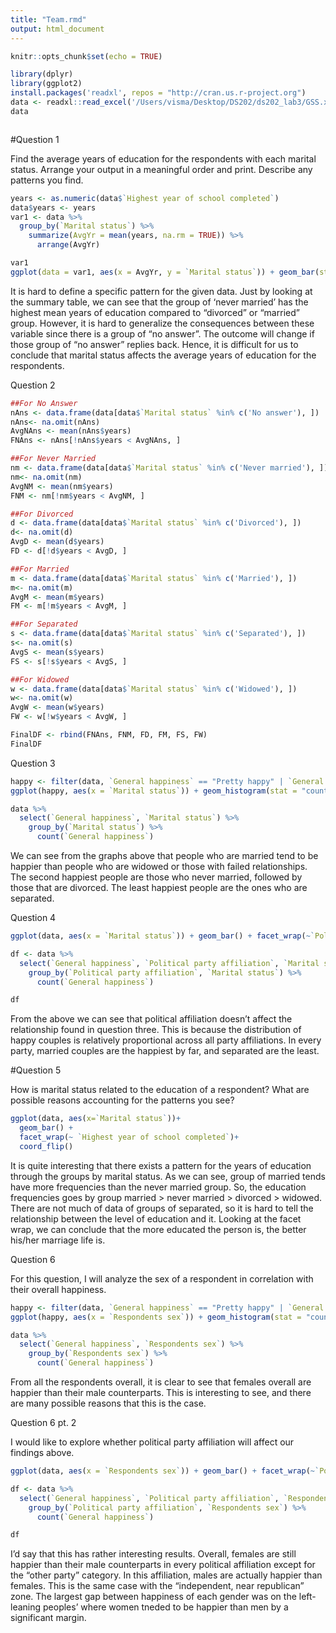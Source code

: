 ```yaml
---
title: "Team.rmd"
output: html_document
---
```


```r
knitr::opts_chunk$set(echo = TRUE)
```

```r
library(dplyr)
library(ggplot2)
install.packages('readxl', repos = "http://cran.us.r-project.org")
data <- readxl::read_excel('/Users/visma/Desktop/DS202/ds202_lab3/GSS.xls')
data
```

```r

```

#Question 1

Find the average years of education for the respondents with each marital status. Arrange your output in a meaningful order and print. Describe any patterns you find.


```r
years <- as.numeric(data$`Highest year of school completed`)
data$years <- years
var1 <- data %>%
  group_by(`Marital status`) %>%
    summarize(AvgYr = mean(years, na.rm = TRUE)) %>%
      arrange(AvgYr)

var1
ggplot(data = var1, aes(x = AvgYr, y = `Marital status`)) + geom_bar(stat="identity")

```
It is hard to define a specific pattern for the given data. Just by looking at the summary table, we can see that the group of 'never married' has the highest mean years of education compared to "divorced" or "married" group. However, it is hard to generalize the consequences between these variable since there is a group of "no answer". The outcome will change if those group of "no answer" replies back. Hence, it is difficult for us to conclude that marital status affects the average years of education for the respondents. 


Question 2

```r
##For No Answer
nAns <- data.frame(data[data$`Marital status` %in% c('No answer'), ])
nAns<- na.omit(nAns)
AvgNAns <- mean(nAns$years)
FNAns <- nAns[!nAns$years < AvgNAns, ]

##For Never Married
nm <- data.frame(data[data$`Marital status` %in% c('Never married'), ])
nm<- na.omit(nm)
AvgNM <- mean(nm$years)
FNM <- nm[!nm$years < AvgNM, ]

##For Divorced
d <- data.frame(data[data$`Marital status` %in% c('Divorced'), ])
d<- na.omit(d)
AvgD <- mean(d$years)
FD <- d[!d$years < AvgD, ]

##For Married
m <- data.frame(data[data$`Marital status` %in% c('Married'), ])
m<- na.omit(m)
AvgM <- mean(m$years)
FM <- m[!m$years < AvgM, ]

##For Separated
s <- data.frame(data[data$`Marital status` %in% c('Separated'), ])
s<- na.omit(s)
AvgS <- mean(s$years)
FS <- s[!s$years < AvgS, ]

##For Widowed
w <- data.frame(data[data$`Marital status` %in% c('Widowed'), ])
w<- na.omit(w)
AvgW <- mean(w$years)
FW <- w[!w$years < AvgW, ]

FinalDF <- rbind(FNAns, FNM, FD, FM, FS, FW)
FinalDF
```

Question 3
```r
happy <- filter(data, `General happiness` == "Pretty happy" | `General happiness` == "Very Happy")
ggplot(happy, aes(x = `Marital status`)) + geom_histogram(stat = "count")

data %>% 
  select(`General happiness`, `Marital status`) %>%
    group_by(`Marital status`) %>%
      count(`General happiness`)
```

We can see from the graphs above that people who are married tend to be happier than people who are widowed or those with failed relationships. The second happiest people are those who never married, followed by those that are divorced. The least happiest people are the ones who are separated.


Question 4

```r
ggplot(data, aes(x = `Marital status`)) + geom_bar() + facet_wrap(~`Political party affiliation`) + coord_flip()

df <- data %>%
  select(`General happiness`, `Political party affiliation`, `Marital status`) %>%
    group_by(`Political party affiliation`, `Marital status`) %>%
      count(`General happiness`)

df
```

From the above we can see that political affiliation doesn't affect the relationship found in question three. This is because the distribution of happy couples is relatively proportional across all party affiliations. In every party, married couples are the happiest by far, and separated are the least.


#Question 5 

How is marital status related to the education of a respondent? What are possible reasons accounting for the patterns you see?


```r
ggplot(data, aes(x=`Marital status`))+ 
  geom_bar() +
  facet_wrap(~ `Highest year of school completed`)+
  coord_flip()

```
It is quite interesting that there exists a pattern for the years of education through the groups by marital status. As we can see, group of married tends have more frequencies than the never married group. So, the education frequencies goes by group married > never married > divorced > widowed. There are not much of data of groups of separated, so it is hard to tell the relationship between the level of education and it. 
Looking at the facet wrap, we can conclude that the more educated the person is, the better his/her marriage life is. 


Question 6

For this question, I will analyze the sex of a respondent in correlation with their overall happiness.

```r
happy <- filter(data, `General happiness` == "Pretty happy" | `General happiness` == "Very Happy")
ggplot(happy, aes(x = `Respondents sex`)) + geom_histogram(stat = "count")

data %>% 
  select(`General happiness`, `Respondents sex`) %>%
    group_by(`Respondents sex`) %>%
      count(`General happiness`)
```

From all the respondents overall, it is clear to see that females overall are happier than their male counterparts. This is interesting to see, and there are many possible reasons that this is the case.

Question 6 pt. 2


I would like to explore whether political party affiliation will affect our findings above. 

```r
ggplot(data, aes(x = `Respondents sex`)) + geom_bar() + facet_wrap(~`Political party affiliation`) + coord_flip()

df <- data %>%
  select(`General happiness`, `Political party affiliation`, `Respondents sex`) %>%
    group_by(`Political party affiliation`, `Respondents sex`) %>%
      count(`General happiness`)

df
```

I'd say that this has rather interesting results. Overall, females are still happier than their male counterparts in every political affiliation except for the "other party" category. In this affiliation, males are actually happier than females. This is the same case with the "independent, near republican" zone. The largest gap between happiness of each gender was on the left-leaning peoples' where women tneded to be happier than men by a significant margin.